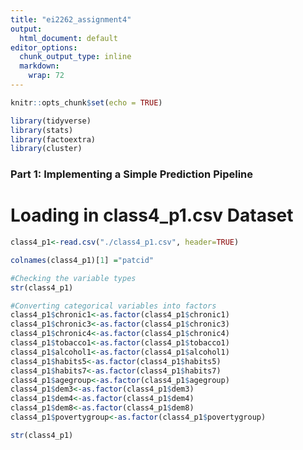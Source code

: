 ```yaml
---
title: "ei2262_assignment4"
output:
  html_document: default
editor_options:
  chunk_output_type: inline
  markdown: 
    wrap: 72
---
```


```r
knitr::opts_chunk$set(echo = TRUE)

library(tidyverse)
library(stats)
library(factoextra)
library(cluster)
```

### Part 1: Implementing a Simple Prediction Pipeline

# Loading in class4_p1.csv Dataset
```r
class4_p1<-read.csv("./class4_p1.csv", header=TRUE)

colnames(class4_p1)[1] ="patcid"

#Checking the variable types
str(class4_p1)

#Converting categorical variables into factors
class4_p1$chronic1<-as.factor(class4_p1$chronic1)
class4_p1$chronic3<-as.factor(class4_p1$chronic3)
class4_p1$chronic4<-as.factor(class4_p1$chronic4)
class4_p1$tobacco1<-as.factor(class4_p1$tobacco1)
class4_p1$alcohol1<-as.factor(class4_p1$alcohol1)
class4_p1$habits5<-as.factor(class4_p1$habits5)
class4_p1$habits7<-as.factor(class4_p1$habits7)
class4_p1$agegroup<-as.factor(class4_p1$agegroup)
class4_p1$dem3<-as.factor(class4_p1$dem3)
class4_p1$dem4<-as.factor(class4_p1$dem4)
class4_p1$dem8<-as.factor(class4_p1$dem8)
class4_p1$povertygroup<-as.factor(class4_p1$povertygroup)

str(class4_p1)
```



